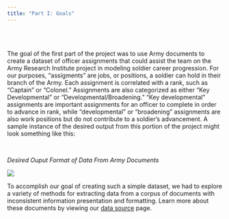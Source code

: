 ```yaml
---
title: "Part I: Goals"
---
```

<br>
<br>

The goal of the first part of the project was to use Army documents to create a dataset of officer assignments that could assist the team on the Army Research Institute project in modeling soldier career progression. For our purposes, "assigments" are jobs, or positions, a soldier can hold in their branch of the Army. Each assignment is correlated with a rank, such as "Captain" or "Colonel." Assignments are also categorized as either "Key Developmental" or "Developmental/Broadening." "Key developmental" assignments are important assignments for an officer to complete in order to advance in rank, while "developmental" or "broadening" assignments are also work positions but do not contribute to a soldier's advancement. A sample instance of the desired output from this portion of the project might look something like this:

<br>
<div align="left">
*Desired Ouput Format of Data From Army Documents*
</div>
<div align="center">
![](img/SampleOutput.png) 
</div>

To accomplish our goal of creating such a simple dataset, we had to explore a variety of methods for extracting data from a corpus of documents with inconsistent information presentation and formatting. Learn more about these documents by viewing our <a href=Data_Pt1.html>data source</a> page. 
